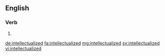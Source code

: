 ==English==

===Verb===
{{head|en}}

# {{en-past of|intellectualize}}

[[de:intellectualized]]
[[fa:intellectualized]]
[[mg:intellectualized]]
[[sv:intellectualized]]
[[vi:intellectualized]]